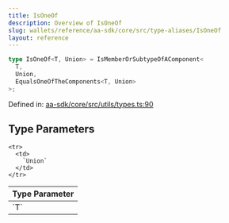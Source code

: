 ```yaml
---
title: IsOneOf
description: Overview of IsOneOf
slug: wallets/reference/aa-sdk/core/src/type-aliases/IsOneOf
layout: reference
---
```


```ts
type IsOneOf<T, Union> = IsMemberOrSubtypeOfAComponent<
  T,
  Union,
  EqualsOneOfTheComponents<T, Union>
>;
```

Defined in: [aa-sdk/core/src/utils/types.ts:90](https://github.com/alchemyplatform/aa-sdk/blob/e3c1a23e6e03f44bf2db3afddb97a91b175cba58/aa-sdk/core/src/utils/types.ts#L90)

## Type Parameters

<table>
  <thead>
    <tr>
      <th align="left">Type Parameter</th>
    </tr>
  </thead>

  <tbody>
    <tr>
      <td>
        `T`
      </td>
    </tr>

    <tr>
      <td>
        `Union`
      </td>
    </tr>

  </tbody>
</table>
